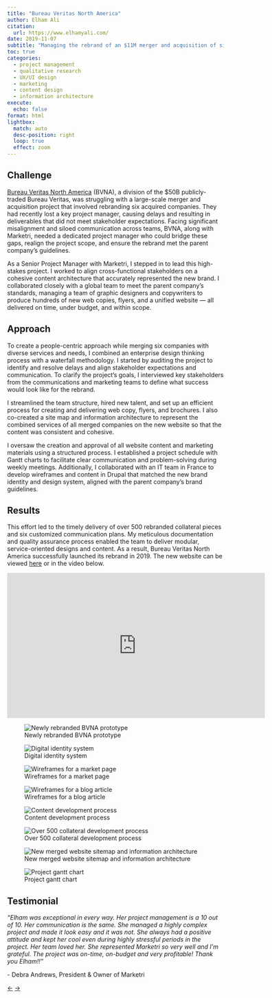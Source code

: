 ```yaml
---
title: "Bureau Veritas North America"
author: Elham Ali
citation:
  url: https://www.elhamyali.com/
date: 2019-11-07
subtitle: "Managing the rebrand of an $11M merger and acquisition of six companies in North America. Published new content and design rebrand on Bureau Veritas North America."
toc: true
categories: 
  - project management
  - qualitative research
  - UX/UI design
  - marketing
  - content design
  - information architecture
execute: 
  echo: false
format: html
lightbox: 
  match: auto
  desc-position: right
  loop: true
  effect: zoom
---
```


## Challenge

[Bureau Veritas North America](https://www.bvna.com/) (BVNA), a division of the \$50B publicly-traded Bureau Veritas, was struggling with a large-scale merger and acquisition project that involved rebranding six acquired companies. They had recently lost a key project manager, causing delays and resulting in deliverables that did not meet stakeholder expectations. Facing significant misalignment and siloed communication across teams, BVNA, along with Marketri, needed a dedicated project manager who could bridge these gaps, realign the project scope, and ensure the rebrand met the parent company's guidelines.

As a Senior Project Manager with Marketri, I stepped in to lead this high-stakes project. I worked to align cross-functional stakeholders on a cohesive content architecture that accurately represented the new brand. I collaborated closely with a global team to meet the parent company's standards, managing a team of graphic designers and copywriters to produce hundreds of new web copies, flyers, and a unified website --- all delivered on time, under budget, and within scope.

## Approach

To create a people-centric approach while merging six companies with diverse services and needs, I combined an enterprise design thinking process with a waterfall methodology. I started by auditing the project to identify and resolve delays and align stakeholder expectations and communication. To clarify the project's goals, I interviewed key stakeholders from the communications and marketing teams to define what success would look like for the rebrand.

I streamlined the team structure, hired new talent, and set up an efficient process for creating and delivering web copy, flyers, and brochures. I also co-created a site map and information architecture to represent the combined services of all merged companies on the new website so that the content was consistent and cohesive.

I oversaw the creation and approval of all website content and marketing materials using a structured process. I established a project schedule with Gantt charts to facilitate clear communication and problem-solving during weekly meetings. Additionally, I collaborated with an IT team in France to develop wireframes and content in Drupal that matched the new brand identity and design system, aligned with the parent company's brand guidelines.

## Results

This effort led to the timely delivery of over 500 rebranded collateral pieces and six customized communication plans. My meticulous documentation and quality assurance process enabled the team to deliver modular, service-oriented designs and content. As a result, Bureau Veritas North America successfully launched its rebrand in 2019. The new website can be viewed [here](https://www.bvna.com/) or in the video below.

<iframe width="600" height="338" src="https://www.youtube.com/embed/LecXqc3yMEg" frameborder="0" allow="accelerometer; autoplay; clipboard-write; encrypted-media; gyroscope; picture-in-picture" allowfullscreen></iframe>

::: {layout-ncol="2"}
![Newly rebranded BVNA prototype](1-bva.webp){group="gallery"}

![Digital identity system](8-bva.webp){group="gallery"}

![Wireframes for a market page](2-bva.webp){group="gallery"}

![Wireframes for a blog article](3-bva.webp){group="gallery"}

![Content development process](5-bva.webp){group="gallery"}

![Over 500 collateral development process](6-bva.webp){group="gallery"}

![New merged website sitemap and information architecture](4-bva.webp){group="gallery"}

![Project gantt chart](7-bva.webp){group="gallery"}
:::

## Testimonial

*"Elham was exceptional in every way. Her project management is a 10 out of 10. Her communication is the same. She managed a highly complex project and made it look easy and it was not. She always had a positive attitude and kept her cool even during highly stressful periods in the project. Her team loved her. She represented Marketri so very well and I'm grateful. The project was on-time, on-budget and very profitable! Thank you Elham!!"*

\- Debra Andrews, President & Owner of Marketri

<!-- Navigation Arrows -->

::: article-navigation
<a href="/featured-work/rho/rho.qmd" class="nav-arrow left-arrow">←</a> <!-- Left arrow for previous --> <a href="/featured-work/foodplanet/foodplanet.qmd" class="nav-arrow right-arrow">→</a> <!-- Right arrow for next -->
:::
